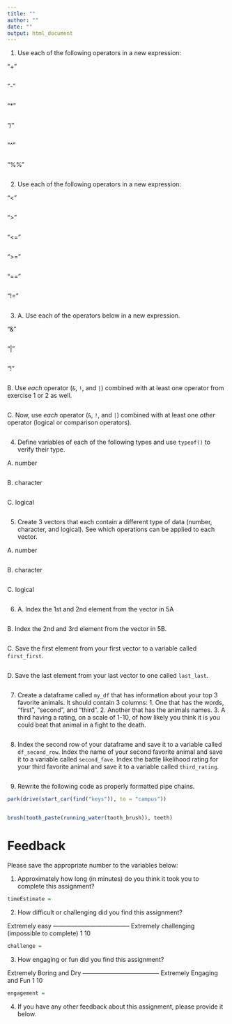 ```yaml
---
title: ""
author: ""
date: ""
output: html_document
---
```



1. Use each of the following operators in a new expression:

"+"

```r

```

"-"

```r

```

"*"

```r

```

"/"

```r

```

"^"

```r

```

"%%"

```r

```


2. Use each of the following operators in a new expression:

"<"

```r

```

">"

```r

```

"<="

```r

```

">="

```r

```

"=="

```r

```

"!="

```r

```

3. 
  A. Use each of the operators below in a new expression. 

"&"

```r

```

"|"

```r

```

"!"

```r

```

B. Use *each* operator (`&`, `!`, and `|`) combined with at least one operator from exercise 1 or 2 as well.

```r

```


C. Now, use *each* operator (`&`, `!`, and `|`) combined with at least one *other* operator (logical or comparison operators).

```r

```


4. Define variables of each of the following types and use `typeof()` to verify their type.

A. number

```r

```

B. character

```r

```


C. logical

```r

```

5. Create 3 vectors that each contain a different type of data (number, character, and logical). See which operations can be applied to each vector.

  A. number

```r

```

  B. character

```r

```

  C. logical

```r

```

6.

  A. Index the 1st and 2nd element from the vector in 5A

```r

```

  B. Index the 2nd and 3rd element from the vector in 5B.
  
```r

```
  
  C. Save the first element from your first vector to a variable called `first_first`.
  
```r

```

  D. Save the last element from your last vector to one called `last_last`.
  
```r

```
  

7. Create a dataframe called `my_df` that has information about your top 3 favorite animals. It should contain 3 columns: 1. One that has the words, "first", "second", and "third". 2. Another that has the animals names. 3. A third having a rating, on a scale of 1-10, of how likely you think it is you could beat that animal in a fight to the death.

```r

```

8. Index the second row of your dataframe and save it to a variable called `df_second_row`. Index the name of your second favorite animal and save it to a variable called `second_fave`. Index the battle likelihood rating for your third favorite animal and save it to a variable called `third_rating`.

```r

```

9. Rewrite the following code as properly formatted pipe chains.

```r
park(drive(start_car(find("keys")), to = "campus"))


brush(tooth_paste(running_water(tooth_brush)), teeth)


```


# Feedback 

Please save the appropriate number to the variables below:

1. Approximately how long (in minutes) do you think it took you to complete this assignment?

```r
timeEstimate = 
```

2. How difficult or challenging did you find this assignment?

Extremely easy -------------------------------------- Extremely challenging 
                                                     (impossible to complete)
    1                                                           10
    
```r
challenge = 
```
    
    
3. How engaging or fun did you find this assignment?
  
Extremely Boring and Dry -------------------------------------- Extremely Engaging and Fun 
          1                                                                   10

```r
engagement = 
```

4. If you have any other feedback about this assignment, please provide it below.




